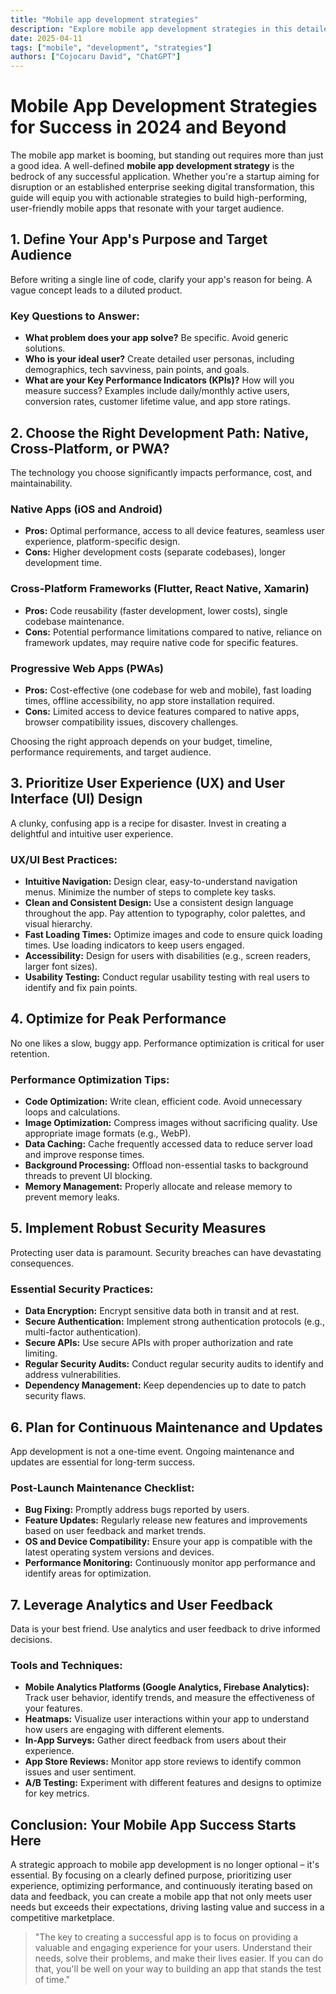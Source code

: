 ```yaml
---
title: "Mobile app development strategies"
description: "Explore mobile app development strategies in this detailed guide, offering insights, strategies, and practical tips to enhance your understanding and application of the topic."
date: 2025-04-11
tags: ["mobile", "development", "strategies"]
authors: ["Cojocaru David", "ChatGPT"]
---
```


# Mobile App Development Strategies for Success in 2024 and Beyond

The mobile app market is booming, but standing out requires more than just a good idea. A well-defined **mobile app development strategy** is the bedrock of any successful application. Whether you're a startup aiming for disruption or an established enterprise seeking digital transformation, this guide will equip you with actionable strategies to build high-performing, user-friendly mobile apps that resonate with your target audience.

## 1. Define Your App's Purpose and Target Audience

Before writing a single line of code, clarify your app's reason for being. A vague concept leads to a diluted product.

### Key Questions to Answer:

- **What problem does your app solve?** Be specific. Avoid generic solutions.
- **Who is your ideal user?** Create detailed user personas, including demographics, tech savviness, pain points, and goals.
- **What are your Key Performance Indicators (KPIs)?** How will you measure success? Examples include daily/monthly active users, conversion rates, customer lifetime value, and app store ratings.

## 2. Choose the Right Development Path: Native, Cross-Platform, or PWA?

The technology you choose significantly impacts performance, cost, and maintainability.

### Native Apps (iOS and Android)

- **Pros:** Optimal performance, access to all device features, seamless user experience, platform-specific design.
- **Cons:** Higher development costs (separate codebases), longer development time.

### Cross-Platform Frameworks (Flutter, React Native, Xamarin)

- **Pros:** Code reusability (faster development, lower costs), single codebase maintenance.
- **Cons:** Potential performance limitations compared to native, reliance on framework updates, may require native code for specific features.

### Progressive Web Apps (PWAs)

- **Pros:** Cost-effective (one codebase for web and mobile), fast loading times, offline accessibility, no app store installation required.
- **Cons:** Limited access to device features compared to native apps, browser compatibility issues, discovery challenges.

Choosing the right approach depends on your budget, timeline, performance requirements, and target audience.

## 3. Prioritize User Experience (UX) and User Interface (UI) Design

A clunky, confusing app is a recipe for disaster. Invest in creating a delightful and intuitive user experience.

### UX/UI Best Practices:

- **Intuitive Navigation:** Design clear, easy-to-understand navigation menus. Minimize the number of steps to complete key tasks.
- **Clean and Consistent Design:** Use a consistent design language throughout the app. Pay attention to typography, color palettes, and visual hierarchy.
- **Fast Loading Times:** Optimize images and code to ensure quick loading times. Use loading indicators to keep users engaged.
- **Accessibility:** Design for users with disabilities (e.g., screen readers, larger font sizes).
- **Usability Testing:** Conduct regular usability testing with real users to identify and fix pain points.

## 4. Optimize for Peak Performance

No one likes a slow, buggy app. Performance optimization is critical for user retention.

### Performance Optimization Tips:

- **Code Optimization:** Write clean, efficient code. Avoid unnecessary loops and calculations.
- **Image Optimization:** Compress images without sacrificing quality. Use appropriate image formats (e.g., WebP).
- **Data Caching:** Cache frequently accessed data to reduce server load and improve response times.
- **Background Processing:** Offload non-essential tasks to background threads to prevent UI blocking.
- **Memory Management:** Properly allocate and release memory to prevent memory leaks.

## 5. Implement Robust Security Measures

Protecting user data is paramount. Security breaches can have devastating consequences.

### Essential Security Practices:

- **Data Encryption:** Encrypt sensitive data both in transit and at rest.
- **Secure Authentication:** Implement strong authentication protocols (e.g., multi-factor authentication).
- **Secure APIs:** Use secure APIs with proper authorization and rate limiting.
- **Regular Security Audits:** Conduct regular security audits to identify and address vulnerabilities.
- **Dependency Management:** Keep dependencies up to date to patch security flaws.

## 6. Plan for Continuous Maintenance and Updates

App development is not a one-time event. Ongoing maintenance and updates are essential for long-term success.

### Post-Launch Maintenance Checklist:

- **Bug Fixing:** Promptly address bugs reported by users.
- **Feature Updates:** Regularly release new features and improvements based on user feedback and market trends.
- **OS and Device Compatibility:** Ensure your app is compatible with the latest operating system versions and devices.
- **Performance Monitoring:** Continuously monitor app performance and identify areas for optimization.

## 7. Leverage Analytics and User Feedback

Data is your best friend. Use analytics and user feedback to drive informed decisions.

### Tools and Techniques:

- **Mobile Analytics Platforms (Google Analytics, Firebase Analytics):** Track user behavior, identify trends, and measure the effectiveness of your features.
- **Heatmaps:** Visualize user interactions within your app to understand how users are engaging with different elements.
- **In-App Surveys:** Gather direct feedback from users about their experience.
- **App Store Reviews:** Monitor app store reviews to identify common issues and user sentiment.
- **A/B Testing:** Experiment with different features and designs to optimize for key metrics.

## Conclusion: Your Mobile App Success Starts Here

A strategic approach to mobile app development is no longer optional – it's essential. By focusing on a clearly defined purpose, prioritizing user experience, optimizing performance, and continuously iterating based on data and feedback, you can create a mobile app that not only meets user needs but exceeds their expectations, driving lasting value and success in a competitive marketplace.

> "The key to creating a successful app is to focus on providing a valuable and engaging experience for your users. Understand their needs, solve their problems, and make their lives easier. If you can do that, you'll be well on your way to building an app that stands the test of time."
